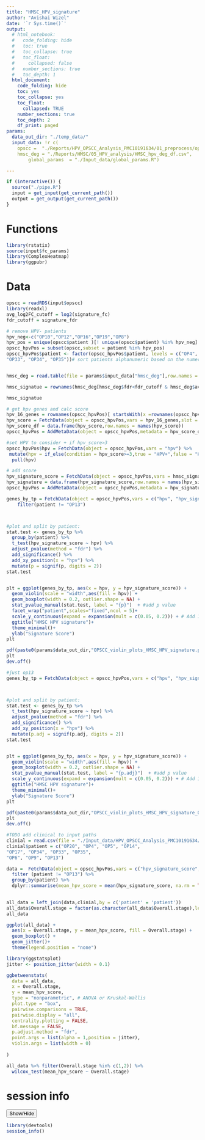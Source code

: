 ```yaml
---
title: "HMSC_HPV_signature"
author: "Avishai Wizel"
date: '`r Sys.time()`'
output:
  # html_notebook: 
  #   code_folding: hide
  #   toc: true
  #   toc_collapse: true
  #   toc_float:
  #     collapsed: false
  #   number_sections: true
  #   toc_depth: 1
  html_document: 
    code_folding: hide
    toc: yes
    toc_collapse: yes
    toc_float: 
      collapsed: TRUE
    number_sections: true
    toc_depth: 2
    df_print: paged
params: 
  data_out_dir: "./temp_data/" 
  input_data: !r c(
    opscc =  "./Reports/HPV_OPSCC_Analysis_PMC10191634/01_preprocess/opscc_suerat.RDS",
    hmsc_deg = "./Reports/HMSC/05_HPV_analysis/HMSC_hpv_deg_df.csv",
        global_params  = "./Input_data/global_params.R")

---
```





```r
if (interactive()) {
  source("./pipe.R")
  input = get_input(get_current_path())
  output = get_output(get_current_path())
}
```


# Functions

```r
library(rstatix)
source(input$fc_params)
library(ComplexHeatmap)
library(ggpubr)

```

# Data

```r
opscc = readRDS(input$opscc)
library(readxl)
avg_log2FC_cutoff = log2(signature_fc)
fdr_cutoff = signature_fdr

# remove HPV- patients
hpv_neg<-c("OP10","OP12","OP16","OP19","OP8")
hpv_pos = unique(opscc$patient )[! unique(opscc$patient) %in% hpv_neg]
opscc_hpvPos = subset(opscc,subset = patient %in% hpv_pos)
opscc_hpvPos$patient <- factor(opscc_hpvPos$patient, levels = c("OP4", "OP5", "OP6", "OP9", "OP13", "OP14", "OP17", "OP20",
"OP33", "OP34", "OP35"))# sort patients alphanumeric based on the numeric part


hmsc_deg = read.table(file = params$input_data["hmsc_deg"],row.names = 1,sep = ",",header = T)

hmsc_signatue = rownames(hmsc_deg[hmsc_deg$fdr<fdr_cutoff & hmsc_deg$avg_log2FC>avg_log2FC_cutoff,])

hmsc_signatue
```


```r
# get hpv genes and calc score
hpv_16_genes = rownames(opscc_hpvPos)[ startsWith(x =rownames(opscc_hpvPos),prefix =  "HPV16")]
hpv_score = FetchData(object = opscc_hpvPos,vars = hpv_16_genes,slot = "counts") %>% rowSums()
hpv_score_df = data.frame(hpv_score,row.names = names(hpv_score))
opscc_hpvPos = AddMetaData(object = opscc_hpvPos,metadata = hpv_score_df)
```

```r

#set HPV to consider + if hpv_score>3
opscc_hpvPos$hpv = FetchData(object = opscc_hpvPos,vars = "hpv") %>%
 mutate(hpv = if_else(condition = hpv_score>=3,true = "HPV+",false = "HPV-")) %>% 
  pull(hpv)

```



```r

# add score
hpv_signature_score = FetchData(object = opscc_hpvPos,vars = hmsc_signatue,slot = "data") %>% rowMeans()
hpv_signature = data.frame(hpv_signature_score,row.names = names(hpv_signature_score))
opscc_hpvPos = AddMetaData(object = opscc_hpvPos,metadata = hpv_signature)

```


```r

genes_by_tp = FetchData(object = opscc_hpvPos,vars = c("hpv", "hpv_signature_score","patient"),slot = "data") %>%
    filter(patient != "OP13") 



#plot and split by patient:
stat.test <- genes_by_tp %>%
  group_by(patient) %>% 
  t_test(hpv_signature_score ~ hpv) %>%
  adjust_pvalue(method = "fdr") %>%
  add_significance() %>%
  add_xy_position(x = "hpv") %>%
  mutate(p = signif(p, digits = 2))
stat.test


plt = ggplot(genes_by_tp, aes(x = hpv, y = hpv_signature_score)) +
  geom_violin(scale = "width",aes(fill = hpv)) +
  geom_boxplot(width = 0.2, outlier.shape = NA) +
  stat_pvalue_manual(stat.test, label = "{p}")  + #add p value
  facet_wrap("patient",scales="fixed",ncol = 5)+
  scale_y_continuous(expand = expansion(mult = c(0.05, 0.2))) + # Add 10% spaces between the p-value labels and the plot border
  ggtitle("HMSC HPV signature")+
  theme_minimal()+
  ylab("Signature Score")
plt
```



```r
pdf(paste0(params$data_out_dir,"OPSCC_violin_plots_HMSC_HPV_signature.pdf"),height = 4,width = 10)
plt
dev.off()
```

```r
#just op13
genes_by_tp = FetchData(object = opscc_hpvPos,vars = c("hpv", "hpv_signature_score","patient"),slot = "data") %>% filter (patient == "OP13")



#plot and split by patient:
stat.test <- genes_by_tp %>%
  t_test(hpv_signature_score ~ hpv) %>%
  adjust_pvalue(method = "fdr") %>%
  add_significance() %>%
  add_xy_position(x = "hpv") %>%
  mutate(p.adj = signif(p.adj, digits = 2))
stat.test


plt = ggplot(genes_by_tp, aes(x = hpv, y = hpv_signature_score)) +
  geom_violin(scale = "width",aes(fill = hpv)) +
  geom_boxplot(width = 0.2, outlier.shape = NA) +
  stat_pvalue_manual(stat.test, label = "{p.adj}")  + #add p value
  scale_y_continuous(expand = expansion(mult = c(0.05, 0.2))) + # Add 10% spaces between the p-value labels and the plot border
  ggtitle("HMSC HPV signature")+
  theme_minimal()+
  ylab("Signature Score")
plt
```
```r
pdf(paste0(params$data_out_dir,"OPSCC_violin_plots_HMSC_HPV_signature_OP13.pdf"))
plt
dev.off()
```


```r
#TODO add clinical to input paths
clinial = read.csv(file = "./Input_data/HPV_OPSCC_Analysis_PMC10191634/clinical.csv",row.names = 1)
clinial$patient = c("OP20", "OP4", "OP5", "OP14", 
"OP17", "OP34", "OP33", "OP35", 
"OP6", "OP9", "OP13")

data =  FetchData(object = opscc_hpvPos,vars = c("hpv_signature_score","patient"),slot = "data") %>% 
  filter (patient != "OP13") %>% 
  group_by(patient) %>% 
  dplyr::summarise(mean_hpv_score = mean(hpv_signature_score, na.rm = TRUE), .groups = "drop")

  
all_data = left_join(data,clinial,by = c('patient' = 'patient'))
all_data$Overall.stage = factor(as.character(all_data$Overall.stage),levels = c("1","2","3"))
all_data 
```

```r
ggplot(all_data) +
  aes(x = Overall.stage, y = mean_hpv_score, fill = Overall.stage) +
  geom_boxplot() +
  geom_jitter()+
  theme(legend.position = "none")
```
```r

library(ggstatsplot)
jitter <- position_jitter(width = 0.1)

ggbetweenstats(
  data = all_data,
  x = Overall.stage,
  y = mean_hpv_score,
  type = "nonparametric", # ANOVA or Kruskal-Wallis
  plot.type = "box",
  pairwise.comparisons = TRUE,
  pairwise.display = "all",
  centrality.plotting = FALSE,
  bf.message = FALSE,
  p.adjust.method = "fdr",
  point.args = list(alpha = 1,position = jitter),
  violin.args = list(width = 0)
  
)
```

```r
all_data %>% filter(Overall.stage %in% c(1,2)) %>% 
  wilcox_test(mean_hpv_score ~ Overall.stage)
```

# session info
<button class="btn btn-primary" data-toggle="collapse" data-target="#BlockName"> Show/Hide </button>  
<div id="BlockName" class="collapse">  
```r
library(devtools)
session_info()
```

</div>